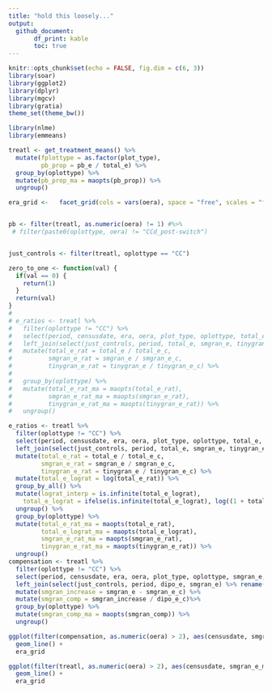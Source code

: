 ```yaml
---
title: "hold this loosely..."
output:
  github_document:
       df_print: kable
       toc: true
---
```


```r
knitr::opts_chunk$set(echo = FALSE, fig.dim = c(6, 3))
library(soar)
library(ggplot2)
library(dplyr)
library(mgcv)
library(gratia)
theme_set(theme_bw())

library(nlme)
library(emmeans)

```


```r

treatl <- get_treatment_means() %>%
  mutate(fplottype = as.factor(plot_type),
         pb_prop = pb_e / total_e) %>%
  group_by(oplottype) %>%
  mutate(pb_prop_ma = maopts(pb_prop)) %>%
  ungroup()

era_grid <-   facet_grid(cols = vars(oera), space = "free", scales = "free_x")


pb <- filter(treatl, as.numeric(oera) != 1) #%>%
 # filter(paste0(oplottype, oera) != "CCd_post-switch") 


just_controls <- filter(treatl, oplottype == "CC")

zero_to_one <- function(val) {
  if(val == 0) {
    return(1)
  }
  return(val)
}
# 
# e_ratios <- treatl %>%
#   filter(oplottype != "CC") %>%
#   select(period, censusdate, era, oera, plot_type, oplottype, total_e, smgran_e, tinygran_e, fplottype) %>%
#   left_join(select(just_controls, period, total_e, smgran_e, tinygran_e) %>% group_by_all() %>% mutate_at(c("smgran_e", "tinygran_e"), .funs = zero_to_one) %>% ungroup() %>% rename(total_e_c = total_e, smgran_e_c = smgran_e, tinygran_e_c = tinygran_e)) %>%
#   mutate(total_e_rat = total_e / total_e_c,
#          smgran_e_rat = smgran_e / smgran_e_c,
#          tinygran_e_rat = tinygran_e / tinygran_e_c) %>%
#   
#   group_by(oplottype) %>%
#   mutate(total_e_rat_ma = maopts(total_e_rat),
#          smgran_e_rat_ma = maopts(smgran_e_rat),
#          tinygran_e_rat_ma = maopts(tinygran_e_rat)) %>%
#   ungroup()

e_ratios <- treatl %>%
  filter(oplottype != "CC") %>%
  select(period, censusdate, era, oera, plot_type, oplottype, total_e, smgran_e, tinygran_e, fplottype) %>%
  left_join(select(just_controls, period, total_e, smgran_e, tinygran_e) %>%  rename(total_e_c = total_e, smgran_e_c = smgran_e, tinygran_e_c = tinygran_e)) %>%
  mutate(total_e_rat = total_e / total_e_c,
         smgran_e_rat = smgran_e / smgran_e_c,
         tinygran_e_rat = tinygran_e / tinygran_e_c) %>%
  mutate(total_e_lograt = log(total_e_rat)) %>%
  group_by_all() %>%
  mutate(lograt_interp = is.infinite(total_e_lograt),
    total_e_lograt = ifelse(is.infinite(total_e_lograt), log((1 + total_e) / total_e_c), total_e_lograt)) %>%
  ungroup() %>%
  group_by(oplottype) %>%
  mutate(total_e_rat_ma = maopts(total_e_rat),
         total_e_lograt_ma = maopts(total_e_lograt),
         smgran_e_rat_ma = maopts(smgran_e_rat),
         tinygran_e_rat_ma = maopts(tinygran_e_rat)) %>%
  ungroup()
compensation <- treatl %>%
  filter(oplottype != "CC") %>%
  select(period, censusdate, era, oera, plot_type, oplottype, smgran_e, fplottype) %>%
  left_join(select(just_controls, period, dipo_e, smgran_e) %>% rename(dipo_e_c = dipo_e, smgran_e_c = smgran_e)) %>%
  mutate(smgran_increase = smgran_e - smgran_e_c) %>%
  mutate(smgran_comp = smgran_increase / dipo_e_c)%>%
  group_by(oplottype) %>%
  mutate(smgran_comp_ma = maopts(smgran_comp)) %>%
  ungroup()
```

```r

ggplot(filter(compensation, as.numeric(oera) > 2), aes(censusdate, smgran_comp_ma, color = oplottype)) +
  geom_line() +
  era_grid

ggplot(filter(treatl, as.numeric(oera) > 2), aes(censusdate, smgran_e_ma, color = oplottype)) +
  geom_line() + 
  era_grid

```